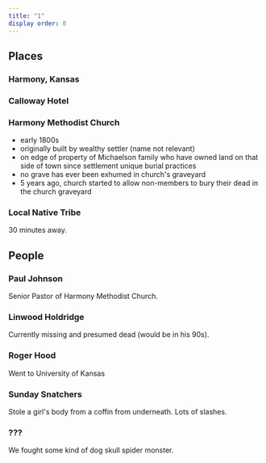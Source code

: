 ```yaml
---
title: "1"
display order: 0
---
```


## Places

### Harmony, Kansas

### Calloway Hotel

### Harmony Methodist Church
- early 1800s
- originally built by wealthy settler (name not relevant)
- on edge of property of Michaelson family who have owned land on that side of town since settlement
unique burial practices
- no grave has ever been exhumed in church's graveyard
- 5 years ago, church started to allow non-members to bury their dead in the church graveyard

### Local Native Tribe
30 minutes away.

## People

### Paul Johnson

Senior Pastor of Harmony Methodist Church.

### Linwood Holdridge

Currently missing and presumed dead (would be in his 90s).

### Roger Hood
Went to University of Kansas

### Sunday Snatchers

Stole a girl's body from a coffin from underneath. Lots of slashes.

### ???

We fought some kind of dog skull spider monster.
